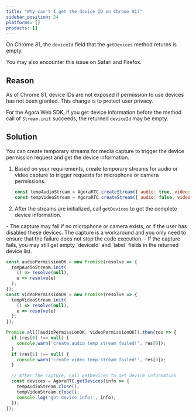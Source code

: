 ```yaml
---
title: "Why can't I get the device ID on Chrome 81?"
sidebar_position: 24
platforms: []
products: []
---
```



On Chrome 81, the `deviceId` field that the `getDevices` method returns is empty.

<Admonition type="info">
You may also encounter this issue on Safari and Firefox.
</Admonition>

## Reason

As of Chrome 81, device IDs are not exposed if permission to use devices has not been granted. This change is to protect user privacy.

For the Agora Web SDK, if you get device information before the method call of `Stream.init` succeeds, the returned `deviceId` may be empty.

## Solution

You can create temporary streams for media capture to trigger the device permission request and get the device information.

1. Based on your requirements, create temporary streams for audio or video capture to trigger requests for microphone or camera permissions.

   ```javascript
   const tempAudioStream = AgoraRTC.createStream({ audio: true, video: false });
   const tempVideoStream = AgoraRTC.createStream({ audio: false, video: true });
   ```

2. After the streams are initialized, call `getDevices` to get the complete device information.

  <Admonition type="note">
  - The capture may fail if no microphone or camera exists, or if the user has disabled these devices. The capture is a workaround and you only need to ensure that the failure does not stop the code execution.  
  - If the capture fails, you may still get empty `deviceId` and `label` fields in the returned device list.
  </Admonition>

   ```javascript
   const audioPermissionOK = new Promise(resolve => {
     tempAudioStream.init(
       () => resolve(null),
       e => resolve(e)
     );
   });
   const videoPermissionOK = new Promise(resolve => {
     tempVideoStream.init(
       () => resolve(null),
       e => resolve(e)
     );
   });

   Promise.all([audioPermissionOK, videoPermissionOK]).then(res => {
     if (res[0] !== null) {
       console.warn('create audio temp stream failed!', res[0]);
     }
     if (res[1] !== null) {
       console.warn('create video temp stream failed!', res[0]);
     }

     // After the capture, call getDevices to get device information
     const devices = AgoraRTC.getDevices(info => {
       tempAudioStream.close();
       tempVideoStream.close();
       console.log('get device info!', info);
     });
   });
   ```

